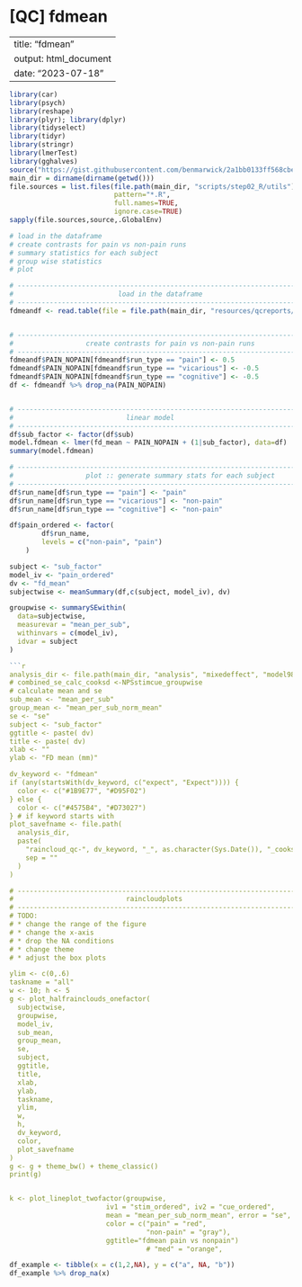 # [QC] fdmean {#ch98_QCfdmean}

---
title: "fdmean"
output: html_document
date: "2023-07-18"
---

```r
library(car)
library(psych)
library(reshape)
library(plyr); library(dplyr)
library(tidyselect)
library(tidyr)
library(stringr)
library(lmerTest)
library(gghalves)
source("https://gist.githubusercontent.com/benmarwick/2a1bb0133ff568cbe28d/raw/fb53bd97121f7f9ce947837ef1a4c65a73bffb3f/geom_flat_violin.R")
main_dir = dirname(dirname(getwd()))
file.sources = list.files(file.path(main_dir, "scripts/step02_R/utils"),
                          pattern="*.R", 
                          full.names=TRUE, 
                          ignore.case=TRUE)
sapply(file.sources,source,.GlobalEnv)
```


```r
# load in the dataframe
# create contrasts for pain vs non-pain runs
# summary statistics for each subject
# group wise statistics
# plot
```


```r
# ------------------------------------------------------------------------------
#                          load in the dataframe
# ------------------------------------------------------------------------------
fdmeandf <- read.table(file = file.path(main_dir, "resources/qcreports/fdmean_run_type.tsv"), sep = '\t', header = TRUE)


# ------------------------------------------------------------------------------
#                  create contrasts for pain vs non-pain runs
# ------------------------------------------------------------------------------
fdmeandf$PAIN_NOPAIN[fdmeandf$run_type == "pain"] <- 0.5
fdmeandf$PAIN_NOPAIN[fdmeandf$run_type == "vicarious"] <- -0.5
fdmeandf$PAIN_NOPAIN[fdmeandf$run_type == "cognitive"] <- -0.5
df <- fdmeandf %>% drop_na(PAIN_NOPAIN)


# ------------------------------------------------------------------------------
#                            linear model
# ------------------------------------------------------------------------------
df$sub_factor <- factor(df$sub)
model.fdmean <- lmer(fd_mean ~ PAIN_NOPAIN + (1|sub_factor), data=df)
summary(model.fdmean)
```

```r
# ------------------------------------------------------------------------------
#                  plot :: generate summary stats for each subject
# ------------------------------------------------------------------------------
df$run_name[df$run_type == "pain"] <- "pain"
df$run_name[df$run_type == "vicarious"] <- "non-pain"
df$run_name[df$run_type == "cognitive"] <- "non-pain"

df$pain_ordered <- factor(
        df$run_name,
        levels = c("non-pain", "pain")
    )

subject <- "sub_factor"
model_iv <- "pain_ordered"
dv <- "fd_mean"
subjectwise <- meanSummary(df,c(subject, model_iv), dv)

groupwise <- summarySEwithin(
  data=subjectwise,
  measurevar = "mean_per_sub",
  withinvars = c(model_iv),
  idvar = subject
)

```r
analysis_dir <- file.path(main_dir, "analysis", "mixedeffect", "model98_fdmean", as.character(Sys.Date()))
# combined_se_calc_cooksd <-NPSstimcue_groupwise
# calculate mean and se
sub_mean <- "mean_per_sub"
group_mean <- "mean_per_sub_norm_mean"
se <- "se"
subject <- "sub_factor"
ggtitle <- paste( dv)
title <- paste( dv)
xlab <- ""
ylab <- "FD mean (mm)"

dv_keyword <- "fdmean"
if (any(startsWith(dv_keyword, c("expect", "Expect")))) {
  color <- c("#1B9E77", "#D95F02")
} else {
  color <- c("#4575B4", "#D73027")
} # if keyword starts with
plot_savefname <- file.path(
  analysis_dir,
  paste(
    "raincloud_qc-", dv_keyword, "_", as.character(Sys.Date()), "_cooksd.png",
    sep = ""
  )
)

# ----------------------------------------------------------------------
#                            raincloudplots
# ----------------------------------------------------------------------
# TODO: 
# * change the range of the figure
# * change the x-axis
# * drop the NA conditions
# * change theme
# * adjust the box plots

ylim <- c(0,.6)
taskname = "all"
w <- 10; h <- 5
g <- plot_halfrainclouds_onefactor(
  subjectwise,
  groupwise,
  model_iv,
  sub_mean,
  group_mean,
  se,
  subject,
  ggtitle,
  title,
  xlab,
  ylab,
  taskname,
  ylim,
  w,
  h,
  dv_keyword,
  color,
  plot_savefname
)
g <- g + theme_bw() + theme_classic()
print(g)


k <- plot_lineplot_twofactor(groupwise,
                        iv1 = "stim_ordered", iv2 = "cue_ordered",
                        mean = "mean_per_sub_norm_mean", error = "se",
                        color = c("pain" = "red",
                                  "non-pain" = "gray"),
                        ggtitle="fdmean pain vs nonpain")
                                  # "med" = "orange",

```

```r
df_example <- tibble(x = c(1,2,NA), y = c("a", NA, "b"))
df_example %>% drop_na(x)
```

